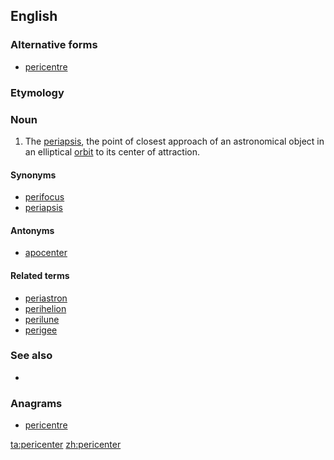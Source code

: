 ==English==

===Alternative forms===
* [[pericentre]]

===Etymology===
{{prefix|peri|center}}

===Noun===
{{en-noun}}

# {{astronomy}} The [[periapsis]], the point of closest approach of an astronomical object in an elliptical [[orbit]] to its center of attraction.

====Synonyms====
* [[perifocus]]
* [[periapsis]]

====Antonyms====
* [[apocenter]]

====Related terms====
* [[periastron]]
* [[perihelion]]
* [[perilune]]
* [[perigee]]

===See also===
* {{pedialite|Apsis}}

===Anagrams===
* [[pericentre#English|pericentre]]

[[ta:pericenter]]
[[zh:pericenter]]